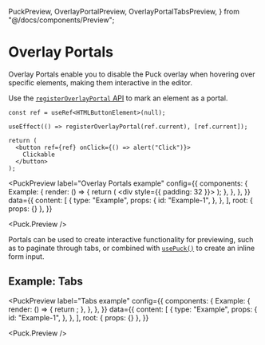   PuckPreview,
  OverlayPortalPreview,
  OverlayPortalTabsPreview,
} from "@/docs/components/Preview";

# Overlay Portals

Overlay Portals enable you to disable the Puck overlay when hovering over specific elements, making them interactive in the editor.

Use the [`registerOverlayPortal` API](/docs/api-reference/functions/register-overlay-portal) to mark an element as a portal.

```tsx
const ref = useRef<HTMLButtonElement>(null);

useEffect(() => registerOverlayPortal(ref.current), [ref.current]);

return (
  <button ref={ref} onClick={() => alert("Click")}>
    Clickable
  </button>
);
```

<PuckPreview
  label="Overlay Portals example"
  config={{
    components: {
      Example: {
        render: () => {
          return (
            <div style={{ padding: 32 }}>
              <OverlayPortalPreview />
            </div>
          );
        },
      },
    },
  }}
  data={{
    content: [
      {
        type: "Example",
        props: {
          id: "Example-1",
        },
      },
    ],
    root: { props: {} },
  }}
>
  <Puck.Preview />
</PuckPreview>

Portals can be used to create interactive functionality for previewing, such as to paginate through tabs, or combined with [`usePuck()`](/docs/extending-puck/internal-puck-api) to create an inline form input.

## Example: Tabs

<PuckPreview
  label="Tabs example"
  config={{
    components: {
      Example: {
        render: () => {
          return <OverlayPortalTabsPreview />;
        },
      },
    },
  }}
  data={{
    content: [
      {
        type: "Example",
        props: {
          id: "Example-1",
        },
      },
    ],
    root: { props: {} },
  }}
>
  <Puck.Preview />
</PuckPreview>
